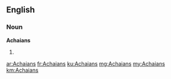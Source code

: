 ==English==

===Noun===
'''Achaians'''

# {{plural of|Achaian}}

[[ar:Achaians]]
[[fr:Achaians]]
[[ku:Achaians]]
[[mg:Achaians]]
[[my:Achaians]]
[[km:Achaians]]